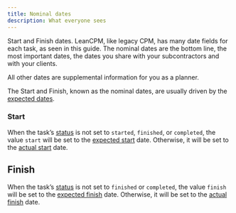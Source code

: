 ```yaml
---
title: Nominal dates
description: What everyone sees
---
```

Start and Finish dates. LeanCPM, like legacy CPM, has many date fields for each task, as seen in this guide. The nominal dates are the bottom line, the most important dates, the dates you share with your subcontractors and with your clients. 

All other dates are supplemental information for you as a planner.

The Start and Finish, known as the nominal dates, are usually driven by the [expected dates](terms/expected_dates).

### Start

When the task’s [status](status) is not set to `started`, `finished`, or `completed`, the value `start` will be set to the [expected start](expected_dates#expected-start) date. Otherwise, it will be set to the [actual start](actual_dates) date.

## Finish

When the task’s [status](status) is not set to `finished` or `completed`, the value `finish` will be set to the [expected finish](expected_dates#expected-finish) date. Otherwise, it will be set to the [actual finish](actual_finish) date.